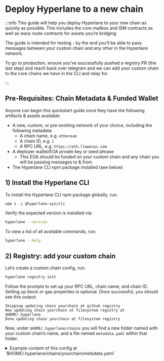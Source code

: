 # Deploy Hyperlane to a new chain

:::info
This guide will help you deploy Hyperlane to your new chain as quickly as possible. This includes the core mailbox and ISM contracts as well as warp route contracts for assets you’re bridging

The guide is intended for testing - by the end you’ll be able to pass messages between your custom chain and any other in the Hyperlane network.

To go to production, ensure you’ve successfully pushed a registry PR (the last step) and reach back over telegram and we can add your custom chain to the core chains we have in the CLI and relay for.

:::

## Pre-Requisites: Chain Metadata & Funded Wallet

Anyone can begin this quickstart guide once they have the following artifacts & assets available:
- A new, custom, or pre-existing network of your choice, including the following metadata:
    - A chain name, e.g. `ethereum`
    - A chain ID, e.g. `1`
    - A RPC URL, e.g. `https://eth.llamarpc.com`
- A deployer wallet/EOA private key or seed phrase
    - This EOA should be funded on your custom chain and any chain you will be passing messages to & from
- The Hyperlane CLI npm package installed (see below)

## 1) Install the Hyperlane CLI

To install the Hyperlane CLI npm package globally, run:

```bash
npm i -g @hyperlane-xyz/cli
```

Verify the expected version is installed via:

```bash
hyperlane --version
```

To view a list of all available commands, run:

```bash
hyperlane --help
```

## 2) Registry: add your custom chain

Let’s create a custom chain config, run:

```bash
hyperlane registry init
```

Follow the prompts to set up your RPC URL, chain name, and chain ID. Setting up block or gas properties is optional. Once successful, you should see this output:

```tsx
Skipping updating chain yourchain at github registry
Now updating chain yourchain at filesystem registry at $HOME/.hyperlane
Done updating chain yourchain at filesystem registry
```

Now, under `$HOME/.hyperlane/chains` you will find a new folder named with your custom chain’s name, and a file named `metadata.yaml` within that folder.

<details> 
  <summary>
    Example content of this config at `$HOME/.hyperlane/chains/yourchain/metadata.yaml`
  </summary>

   ```yaml
    # yaml-language-server: $schema=../schema.json
    name: yourchain
    chainId: 171717
    domainId: 171717
    protocol: ethereum
    rpcUrls:
      - http: https://hyper-lane-docs.rpc.caldera.xyz/http
    nativeToken:
      name: Ether
      symbol: ETH
      decimals: 18
    ```
</details>

In addition to the CLI generated config above, you should also edit in the block explorer url.

```yaml
blockExplorers:
  - apiUrl: https://explorer.yourchain.com/api
    family: etherscan
    name: Chainscan
    url: https://explorer.yourchain.com
```

## 3) Core: configure & deploy your custom chain’s core contracts

Next, let’s configure, deploy and test your custom chain’s core contracts.

### Initialize configuration

1. From your local environment, source the private key or seed phrase of your funded deployer address via `HYP_KEY`. For example: `export HYP_KEY='<YOUR_PRIVATE_KEY>'`
2. Verify your `HYP_KEY` is sourced correctly via `echo $HYP_KEY`
3. From the same instance, run:
    
  ```bash
  hyperlane core init
  ```
<details>
  <summary>
    After successfully creating a new core deployment config, you can find it in a file named `core-config.yaml` within  `./configs`
  </summary>
  
  ```yaml
  owner: "0x16F4898F47c085C41d7Cc6b1dc72B91EA617dcBb"
  defaultIsm:
    type: trustedRelayerIsm
    relayer: "0x16F4898F47c085C41d7Cc6b1dc72B91EA617dcBb"
  defaultHook:
    type: merkleTreeHook
  requiredHook:
    owner: "0x16F4898F47c085C41d7Cc6b1dc72B91EA617dcBb"
    type: protocolFee
    beneficiary: "0x16F4898F47c085C41d7Cc6b1dc72B91EA617dcBb"
    maxProtocolFee: "100000000000000000"
    protocolFee: "0"
  ```
    
</details>


### Deploy contracts

Continuing in the same instance with your `HYP_KEY` sourced, run:

```bash
hyperlane core deploy
```

Use the arrows and enter to select your custom chain from the bottom of the mainnet list. 
It will take about five minutes for all contracts to deploy.
<details> 
  <summary>
    Under `$HOME/.hyperlane/chains` you will find a new folder named with your custom chain’s name, and a file named `addresses.yaml` within that folder
  </summary>
  ```yaml
    staticMerkleRootMultisigIsmFactory: "0x6906cb4741d3E2322E9f9aA645DfC8AB6F122c47"
    staticMessageIdMultisigIsmFactory: "0x3CE97a32d9C8294691cBd2baC09B078EDa75c429"
    staticAggregationIsmFactory: "0x81f969fDBF48278Ce09685Ce48e03388B6785aF4"
    staticAggregationHookFactory: "0x3d864A3c25F61E3c3A7d02e980453A6E1f0a92A6"
    domainRoutingIsmFactory: "0xC4c01f7B03f0fFa77A0265C600dEF7Ad28BCa5A2"
    proxyAdmin: "0xABb7175d5F123172E7B7Fa467CC9fE4C2FEdb942"
    mailbox: "0x5F58d75A9caDE4e2b191313223978dF049f93b81"
    interchainAccountRouter: "0x43c0745b0dE9Cb780816a24ddE63d79Ca99B5dE8"
    interchainAccountIsm: "0x9C96dC8f4257413225d6B5C47d1afbafc39B269F"
    validatorAnnounce: "0xE3bd39BF92DB385dE6313D6070b035bD934378CB"
    testRecipient: "0xa58462b1943Be1469Ed58db690C78583BA34Fd2E"
    ```
</details>
    
### Send test message

In the same instance, run:

```bash
hyperlane send message --relay
```

Currently core self-relay only works from **an existing origin chain** (if a testnet, holesky is best) **to your custom chain**. When dispatch is successful, you should see that the message was self-relayed!

:::tip
Sending from a testnet and getting `Error: No fallback hook config found`? Use `holesky`, which has a newer contract configuration that the CLI handles more gracefully. Other testnets will soon be supported.
:::

:::note
**🎉 Congrats! You have successfully sent a message to your custom chain**
:::

## 4) Warp Route: configure & deploy your custom chain’s warp route contracts

Now that you have a Hyperlane mailbox and core contracts on your chain, it’s time to set up ERC-20 token bridging between your chain and any other Hyperlane chain.

### Initialize configuration

1. In the same funded instance, run:
    
    ```bash
    hyperlane warp init
    ```
    
2. Select the chains you want to set up a warp route between, e.g.  `yourchain, holesky`
3. Select the token type you want to support for each
    1. Select `native` if you want to use the native gas token of that chain, e.g. ETH
    2. Select `synthetic` 
        1. `synthetic` warp routes allows you to lock the token as collateral on one chain and mint a synthetic on another.
        2. You can also select `collateralVault` to use an ERC-4626 vault as collateral - this enables you to create yield-bearing bridged tokens.

  <details> 
  <summary>
    If successful, under `./configs` you will see the following valid warp route config in file named `warp-route-deployment.yaml`
  </summary>
  ```yaml
  yourchain:
    isNft: false
    type: native
    owner: "0x16F4898F47c085C41d7Cc6b1dc72B91EA617dcBb"
    mailbox: "0x5F58d75A9caDE4e2b191313223978dF049f93b81"
    interchainSecurityModule:
      type: staticAggregationIsm
      modules:
        - type: trustedRelayerIsm
          relayer: "0x16F4898F47c085C41d7Cc6b1dc72B91EA617dcBb"
        - owner: "0x16F4898F47c085C41d7Cc6b1dc72B91EA617dcBb"
          type: defaultFallbackRoutingIsm
          domains: {}
      threshold: 1
  holesky:
    isNft: false
    type: native
    owner: "0x16F4898F47c085C41d7Cc6b1dc72B91EA617dcBb"
    mailbox: "0x5b6CFf85442B851A8e6eaBd2A4E4507B5135B3B0"
    interchainSecurityModule:
      type: staticAggregationIsm
      modules:
        - type: trustedRelayerIsm
          relayer: "0x16F4898F47c085C41d7Cc6b1dc72B91EA617dcBb"
        - owner: "0x16F4898F47c085C41d7Cc6b1dc72B91EA617dcBb"
          type: defaultFallbackRoutingIsm
          domains: {}
      threshold: 1
  ```
</details>
    

### Deploy contracts

Continuing, run and confirm the deployment:

```bash
hyperlane warp deploy
```

<details> 
  <summary>
    Example output for your warp route config
  </summary>

  Under `$HOME/.hyperlane/deployments/warp_routes/` you will find a new folder named with your custom or other chain’s native token name, and two files named `otherchain-yourchain-addresses.yaml` & `otherchain-yourchain-config.yaml` within that folder
    
    1. Example contents of this config at `$HOME/.hyperlane/deployments/warp_routes/AVAX/holesky-yourchain-addresses.yaml` based on the above examples:
        
        ```yaml
        yourchain:
          native: "0x205A5d97111abe0C53C0459cF37013F16Ff67889"
        holesky:
          synthetic: "0x3924C4E264085f2f832bE5a65A42995A726BdFBf"
        ```
        
    2. Example contents of this config at `$HOME/.hyperlane/deployments/warp_routes/AVAX/holesky-yourchain-config.yaml` based on the above examples:
        
        ```yaml
        # yaml-language-server: $schema=../schema.json
        tokens:
          - chainName: yourchain
            standard: EvmHypNative
            totalSupply: 0
            name: Ether
            symbol: ETH
            decimals: 18
            isNft: false
            type: native
            owner: "0x16F4898F47c085C41d7Cc6b1dc72B91EA617dcBb"
            mailbox: "0x5F58d75A9caDE4e2b191313223978dF049f93b81"
            interchainSecurityModule:
              type: staticAggregationIsm
              modules:
                - type: trustedRelayerIsm
                  relayer: "0x16F4898F47c085C41d7Cc6b1dc72B91EA617dcBb"
                - owner: "0x16F4898F47c085C41d7Cc6b1dc72B91EA617dcBb"
                  type: defaultFallbackRoutingIsm
                  domains: {}
              threshold: 1
            addressOrDenom: "0x205A5d97111abe0C53C0459cF37013F16Ff67889"
            connections:
              - token: ethereum|holesky|0x3924C4E264085f2f832bE5a65A42995A726BdFBf
          - chainName: holesky
            standard: EvmHypSynthetic
            totalSupply: 0
            name: Ether
            symbol: ETH
            decimals: 18
            isNft: false
            type: synthetic
            owner: "0x16F4898F47c085C41d7Cc6b1dc72B91EA617dcBb"
            mailbox: "0x5b6CFf85442B851A8e6eaBd2A4E4507B5135B3B0"
            interchainSecurityModule:
              type: staticAggregationIsm
              modules:
                - type: trustedRelayerIsm
                  relayer: "0x16F4898F47c085C41d7Cc6b1dc72B91EA617dcBb"
                - owner: "0x16F4898F47c085C41d7Cc6b1dc72B91EA617dcBb"
                  type: defaultFallbackRoutingIsm
                  domains: {}
              threshold: 1
            addressOrDenom: "0x3924C4E264085f2f832bE5a65A42995A726BdFBf"
            connections:
              - token: ethereum|yourchain|0x205A5d97111abe0C53C0459cF37013F16Ff67889
        ```
</details>
        

:::note
**💸 Well done, a Hyperlane warp route is now deployed to your custom chain.**
:::

### Send test message

Run a command that includes your warp route config:

```bash
hyperlane warp send --relay --warp $HOME/.hyperlane/deployments/warp_routes/TOKEN/corechain-yourchain-config.yaml
```

You can test in either direction between where you have the warp route set. However, if you deployed `native` and `synthetic` warp routes, you must select the origin with the `native` route deployed. By default, the amount sent is `1` of the smallest unit of the token.

## 5) Submit to Registry: ensure your custom configs & deployments are available in the registry

If you want other chains to connect with you as well as to take this to production with Abacus Works, make a registry PR. 

Before doing so, make sure you lint the yaml file as well as add a `logo.svg` file inside the folder.

First, navigate to your local instance of the registry and commit changes

```bash
cd ~/.hyperlane && git init && git add . && git commit
```

Then, sync local registry with canonical registry

```bash
git remote add canonical git@github.com:hyperlane-xyz/hyperlane-registry.git
git pull canonical main --rebase
```

Finally, push local registry to github fork and submit a PR

:::note
**Congrats! You have successfully deployed Hyperlane to your chain and added your work to the Hyperlane registry**

Thank you for contributing to the future of permissionless interop 🫡
:::

## 6) Deploy a Warp UI (Optional) 

Use the Hyperlane Warp UI app template for interacting with Warp Routes. Continue on to the [Warp UI docs](/docs/guides/deploy-warp-route-UI.mdx) for details on how to set it up.
